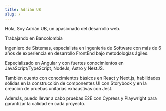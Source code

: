 ```yaml
---
title: Adrián UB
slug: /
---
```


Hola, Soy Adrián UB, un apasionado del desarrollo web.

Trabajando en <LinkWithIcon href="https://www.bancolombia.com/personas" iconUrl="https://github.com/bancolombia.png">Bancolombia</LinkWithIcon>

Ingeniero de Sistemas, especialista en Ingeniería de Software con más de 6 años de experiencia en desarrollo FrontEnd bajo metodologías ágiles.

Especializado en <LinkWithIcon href="https://angular.dev" iconUrl="https://github.com/angular.png">Angular</LinkWithIcon> y con fuertes conocimientos en JavaScript/TypeScript, <LinkWithIcon href="https://nodejs.org/" iconUrl="https://github.com/nodejs.png">NodeJs</LinkWithIcon>, <LinkWithIcon href="https://www.astro.build/" iconUrl="https://github.com/withastro.png">Astro</LinkWithIcon> y <LinkWithIcon href="https://nestjs.com/" iconUrl="https://github.com/nestjs.png">NestJS</LinkWithIcon>.

También cuento con conocimientos básicos en <LinkWithIcon href="https://react.dev/" iconUrl="https://github.com/reactjs.png">React</LinkWithIcon> y <LinkWithIcon href="https://nextjs.org/" iconUrl="https://assets.vercel.com/image/upload/v1662130559/nextjs/Icon_dark_background.png">Next.js</LinkWithIcon>, habilidades sólidas en la construcción de componentes UI con <LinkWithIcon href="https://storybook.js.org/" iconUrl="https://github.com/storybookjs.png">Storybook</LinkWithIcon> y en la creación de pruebas unitarias exhaustivas con <LinkWithIcon href="https://jestjs.io/" iconUrl="https://github.com/jestjs.png">Jest</LinkWithIcon>.

Además, puedo llevar a cabo pruebas E2E con <LinkWithIcon href="https://cypress.io/" iconUrl="https://github.com/cypress-io.png">Cypress</LinkWithIcon> y <LinkWithIcon href="https://playwright.dev/" iconUrl="https://github.com/playwrightmachine.png">Playwright</LinkWithIcon> para garantizar la calidad en cada proyecto.
